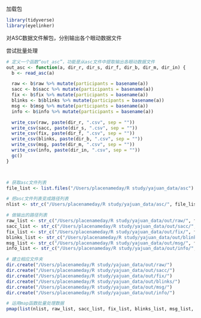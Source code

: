 加载包
```r
library(tidyverse)
library(eyelinker)
```

对ASC数据文件解包，分别输出各个眼动数据文件

尝试批量处理
```r
# 定义一个函数“out_asc”，功能是从asc文件中提取输出各眼动数据文件
out_asc <- function(a, dir_r, dir_s, dir_f, dir_b, dir_m, dir_in) {
  b <- read_asc(a)

  raw <- b$raw %>% mutate(participants = basename(a))
  sacc <- b$sacc %>% mutate(participants = basename(a))
  fix <- b$fix %>% mutate(participants = basename(a))
  blinks <- b$blinks %>% mutate(participants = basename(a))
  msg <- b$msg %>% mutate(participants = basename(a))
  info <- b$info %>% mutate(participants = basename(a))

  write_csv(raw, paste(dir_r, ".csv", sep = ""))
  write_csv(sacc, paste(dir_s, ".csv", sep = ""))
  write_csv(fix, paste(dir_f, ".csv", sep = ""))
  write_csv(blinks, paste(dir_b, ".csv", sep = ""))
  write_csv(msg, paste(dir_m, ".csv", sep = ""))
  write_csv(info, paste(dir_in, ".csv", sep = ""))
  gc()
}



# 获取asc文件列表
file_list <- list.files("/Users/placenameday/R study/yajuan_data/asc")

# 把asc文件列表变成路径列表
nlist <- str_c("/Users/placenameday/R study/yajuan_data/asc/", file_list)

# 做输出的路径列表
raw_list <- str_c("/Users/placenameday/R study/yajuan_data/out/raw/", file_list)
sacc_list <- str_c("/Users/placenameday/R study/yajuan_data/out/sacc/", file_list)
fix_list <- str_c("/Users/placenameday/R study/yajuan_data/out/fix/", file_list)
blinks_list <- str_c("/Users/placenameday/R study/yajuan_data/out/blinks/", file_list)
msg_list <- str_c("/Users/placenameday/R study/yajuan_data/out/msg/", file_list)
info_list <- str_c("/Users/placenameday/R study/yajuan_data/out/info/", file_list)

# 建立相应文件夹
dir.create("/Users/placenameday/R study/yajuan_data/out/raw/")
dir.create("/Users/placenameday/R study/yajuan_data/out/sacc/")
dir.create("/Users/placenameday/R study/yajuan_data/out/fix/")
dir.create("/Users/placenameday/R study/yajuan_data/out/blinks/")
dir.create("/Users/placenameday/R study/yajuan_data/out/msg/")
dir.create("/Users/placenameday/R study/yajuan_data/out/info/")

# 运用map函数批量处理数据
pmap(list(nlist, raw_list, sacc_list, fix_list, blinks_list, msg_list, info_list), out_asc)
```